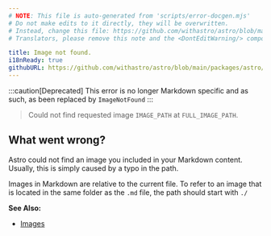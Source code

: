```yaml
---
# NOTE: This file is auto-generated from 'scripts/error-docgen.mjs'
# Do not make edits to it directly, they will be overwritten.
# Instead, change this file: https://github.com/withastro/astro/blob/main/packages/astro/src/core/errors/errors-data.ts
# Translators, please remove this note and the <DontEditWarning/> component.

title: Image not found.
i18nReady: true
githubURL: https://github.com/withastro/astro/blob/main/packages/astro/src/core/errors/errors-data.ts
---
```


<DontEditWarning />


:::caution[Deprecated]
This error is no longer Markdown specific and as such, as been replaced by `ImageNotFound`
:::

> Could not find requested image `IMAGE_PATH` at `FULL_IMAGE_PATH`.

## What went wrong?
Astro could not find an image you included in your Markdown content. Usually, this is simply caused by a typo in the path.

Images in Markdown are relative to the current file. To refer to an image that is located in the same folder as the `.md` file, the path should start with `./`

**See Also:**
-  [Images](/en/guides/images/)



